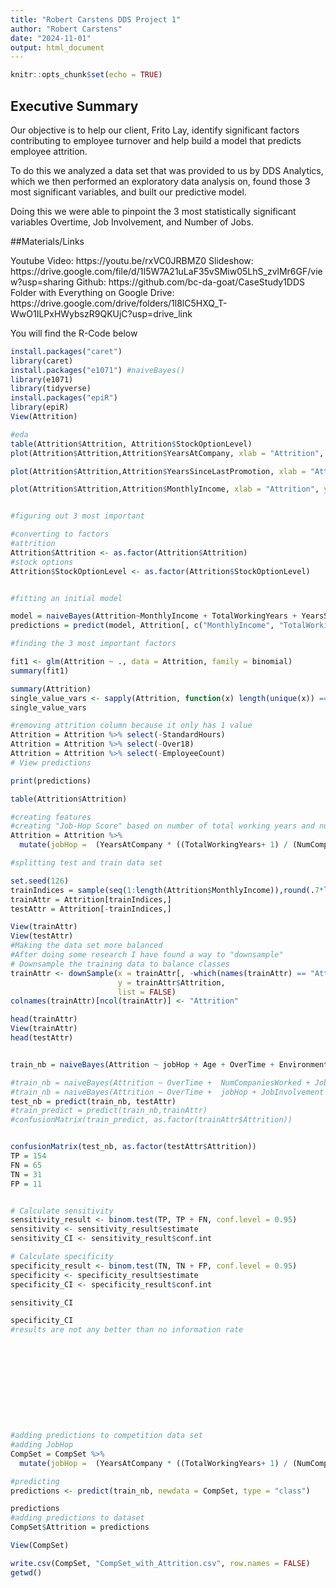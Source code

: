 ---
title: "Robert Carstens DDS Project 1"
author: "Robert Carstens"
date: "2024-11-01"
output: html_document
---

```{r setup, include=FALSE}
knitr::opts_chunk$set(echo = TRUE)
```

## Executive Summary

Our objective is to help our client, Frito Lay, identify significant factors contributing to employee
turnover and help build a model that predicts employee attrition.

To do this we analyzed a data set that was provided to us by DDS Analytics, which we then
performed an exploratory data analysis on, found those 3 most significant variables, and
built our predictive model.

Doing this we were able to pinpoint the 3 most statistically significant variables
Overtime, Job Involvement, and Number of Jobs.

##Materials/Links


Youtube Video: https://youtu.be/rxVC0JRBMZ0
Slideshow: https://drive.google.com/file/d/1I5W7A21uLaF35vSMiw05LhS_zvlMr6GF/view?usp=sharing
Github: https://github.com/bc-da-goat/CaseStudy1DDS
Folder with Everything on Google Drive: https://drive.google.com/drive/folders/1l8lC5HXQ_T-WwO1ILPxHWybszR9QKUjC?usp=drive_link

You will find the R-Code below
```{r cars}
install.packages("caret")
library(caret)
install.packages("e1071") #naiveBayes()
library(e1071)
library(tidyverse)
install.packages("epiR")
library(epiR)
View(Attrition)

#eda
table(Attrition$Attrition, Attrition$StockOptionLevel)
plot(Attrition$Attrition,Attrition$YearsAtCompany, xlab = "Attrition", ylab = "Years at Company", main = "Years at Company vs Attrition",pch = 15)

plot(Attrition$Attrition,Attrition$YearsSinceLastPromotion, xlab = "Attrition", ylab = "Years Since Last Promotion", main = "Years Since Last Promotion vs Attrition",pch = 15)

plot(Attrition$Attrition,Attrition$MonthlyIncome, xlab = "Attrition", ylab = "Monthly Income", main = "Monthly Income vs Attrition",pch = 15)


#figuring out 3 most important 

#converting to factors
#attrition
Attrition$Attrition <- as.factor(Attrition$Attrition)
#stock options
Attrition$StockOptionLevel <- as.factor(Attrition$StockOptionLevel)


#fitting an initial model

model = naiveBayes(Attrition~MonthlyIncome + TotalWorkingYears + YearsSinceLastPromotion,data = Attrition)
predictions = predict(model, Attrition[, c("MonthlyIncome", "TotalWorkingYears", "YearsSinceLastPromotion")])

#finding the 3 most important factors

fit1 <- glm(Attrition ~ ., data = Attrition, family = binomial)
summary(fit1)

summary(Attrition)
single_value_vars <- sapply(Attrition, function(x) length(unique(x)) == 1)
single_value_vars

#removing attrition column because it only has 1 value
Attrition = Attrition %>% select(-StandardHours)
Attrition = Attrition %>% select(-Over18)
Attrition = Attrition %>% select(-EmployeeCount)
# View predictions

print(predictions)

table(Attrition$Attrition)

#creating features
#creating "Job-Hop Score" based on number of total working years and number of companies worked at
Attrition = Attrition %>%
  mutate(jobHop =  (YearsAtCompany * ((TotalWorkingYears+ 1) / (NumCompaniesWorked + 1))))

#splitting test and train data set

set.seed(126)
trainIndices = sample(seq(1:length(Attrition$MonthlyIncome)),round(.7*length(Attrition$MonthlyIncome)))
trainAttr = Attrition[trainIndices,]
testAttr = Attrition[-trainIndices,]

View(trainAttr)
View(testAttr)
#Making the data set more balanced
#After doing some research I have found a way to "downsample"
# Downsample the training data to balance classes
trainAttr <- downSample(x = trainAttr[, -which(names(trainAttr) == "Attrition")],
                        y = trainAttr$Attrition,
                        list = FALSE)
colnames(trainAttr)[ncol(trainAttr)] <- "Attrition"

head(trainAttr)
View(trainAttr)
head(testAttr)


train_nb = naiveBayes(Attrition ~ jobHop + Age + OverTime + EnvironmentSatisfaction +Gender + DistanceFromHome + JobInvolvement , data = trainAttr)

#train_nb = naiveBayes(Attrition ~ OverTime +  NumCompaniesWorked + JobInvolvement , data = trainAttr)
#train_nb = naiveBayes(Attrition ~ OverTime +  jobHop + JobInvolvement , data = trainAttr)
test_nb = predict(train_nb, testAttr)
#train_predict = predict(train_nb,trainAttr)
#confusionMatrix(train_predict, as.factor(trainAttr$Attrition))


confusionMatrix(test_nb, as.factor(testAttr$Attrition))
TP = 154
FN = 65
TN = 31
FP = 11


# Calculate sensitivity
sensitivity_result <- binom.test(TP, TP + FN, conf.level = 0.95)
sensitivity <- sensitivity_result$estimate
sensitivity_CI <- sensitivity_result$conf.int

# Calculate specificity
specificity_result <- binom.test(TN, TN + FP, conf.level = 0.95)
specificity <- specificity_result$estimate
specificity_CI <- specificity_result$conf.int

sensitivity_CI

specificity_CI
#results are not any better than no information rate











#adding predictions to competition data set
#adding JobHop
CompSet = CompSet %>%
  mutate(jobHop =  (YearsAtCompany * ((TotalWorkingYears+ 1) / (NumCompaniesWorked + 1))))

#predicting
predictions <- predict(train_nb, newdata = CompSet, type = "class")

predictions
#adding predictions to dataset
CompSet$Attrition = predictions

View(CompSet)

write.csv(CompSet, "CompSet_with_Attrition.csv", row.names = FALSE)
getwd()

```

